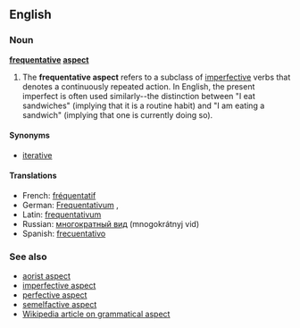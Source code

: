 ==English==
{{wikipedia|Frequentative}}
===Noun===
'''[[frequentative]] [[aspect]]'''

#{{grammar}} The '''frequentative aspect''' refers to a subclass of [[imperfective aspect|imperfective]] verbs that denotes a continuously repeated action. In English, the present imperfect is often used similarly--the distinction between "I eat sandwiches" (implying that it is a routine habit) and "I am eating a sandwich" (implying that one is currently doing so).

====Synonyms====
*[[iterative]]

====Translations====
*French: [[fréquentatif]] {{m}}
*German: [[Frequentativum]] {{n}},
*Latin: [[frequentativum]] {{n}}
*Russian: [[многократный вид]] (mnogokrátnyj vid) {{m}}
*Spanish: [[frecuentativo]] {{m}}

===See also===
*[[aorist aspect]]
*[[imperfective aspect]]
*[[perfective aspect]]
*[[semelfactive aspect]]
*[[w:Grammatical aspect|Wikipedia article on grammatical aspect]]